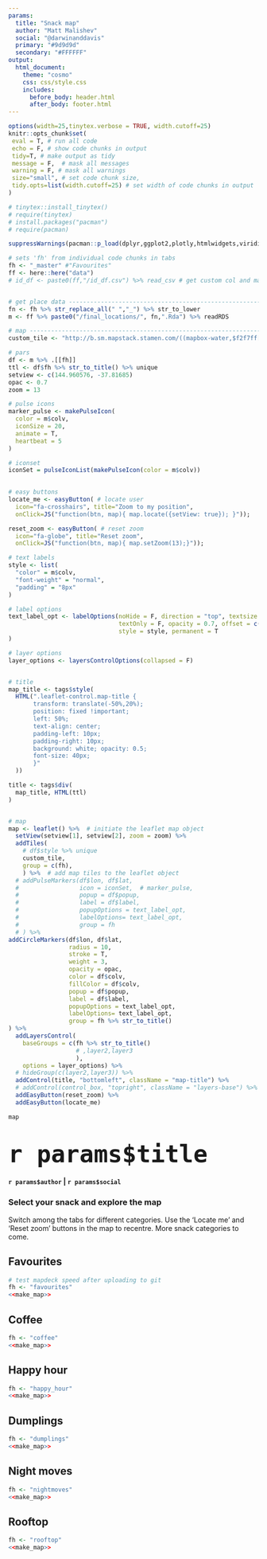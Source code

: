 ```yaml
---
params:
  title: "Snack map"
  author: "Matt Malishev"
  social: "@darwinanddavis" 
  primary: "#9d9d9d"
  secondary: "#FFFFFF"
output: 
  html_document:
    theme: "cosmo"
    css: css/style.css
    includes:
      before_body: header.html
      after_body: footer.html
---
```



<link rel="stylesheet"href="//fonts.googleapis.com/css?family=Quicksand:300,400,600,700&amp;lang=en"/>


<!-- css for tabs -->
<style type="text/css">

.nav>li>a{
    position: relative;
    display: block;
    padding: 10px 15px;
}

.nav-pills>li>a:hover{
  background: `r params$secondary`;
  color: `r params$secondary`;
  opacity:0.6;
}

.nav-pills>li>a:focus, .nav-pills>li.active>a, .nav-pills>li.active>a:hover, .nav-pills>li.active>a:focus {
  background: `r params$primary`;
  background-color: `r params$secondary`;
}

</style>


```r
options(width=25,tinytex.verbose = TRUE, width.cutoff=25)
knitr::opts_chunk$set(
 eval = T, # run all code
 echo = F, # show code chunks in output 
 tidy=T, # make output as tidy
 message = F,  # mask all messages
 warning = F, # mask all warnings 
 size="small", # set code chunk size,
 tidy.opts=list(width.cutoff=25) # set width of code chunks in output
)

# tinytex::install_tinytex()
# require(tinytex)
# install.packages("pacman")
# require(pacman)


```

```r
suppressWarnings(pacman::p_load(dplyr,ggplot2,plotly,htmlwidgets,viridis,here,dplyr,readr,purrr,stringr,leaflet,leaflet.extras,scales,colorspace,htmltools))

# sets 'fh' from individual code chunks in tabs 
fh <- "_master" #"Favourites"
ff <- here::here("data")
# id_df <- paste0(ff,"/id_df.csv") %>% read_csv # get custom col and map styles


# get place data ----------------------------------------------------------
fn <- fh %>% str_replace_all(" ","_") %>% str_to_lower
m <- ff %>% paste0("/final_locations/", fn,".Rda") %>% readRDS
```



```r
# map ----------------------------------------------------------------------
custom_tile <- "http://b.sm.mapstack.stamen.com/((mapbox-water,$f2f7ff[hsl-color]),(positron,$f2f7ff[hsl-color]),(buildings,$f2f7ff[hsl-color]),(parks,$2c403b[hsl-color]))/{z}/{x}/{y}.png"

# pars
df <- m %>% .[[fh]]
ttl <- df$fh %>% str_to_title() %>% unique
setview <- c(144.960576, -37.81685)
opac <- 0.7
zoom = 13

# pulse icons
marker_pulse <- makePulseIcon(
  color = m$colv,
  iconSize = 20,
  animate = T,
  heartbeat = 5
)

# iconset 
iconSet = pulseIconList(makePulseIcon(color = m$colv))
  

# easy buttons 
locate_me <- easyButton( # locate user
  icon="fa-crosshairs", title="Zoom to my position",
  onClick=JS("function(btn, map){ map.locate({setView: true}); }"));

reset_zoom <- easyButton( # reset zoom 
  icon="fa-globe", title="Reset zoom",
  onClick=JS("function(btn, map){ map.setZoom(13);}"));  

# text labels 
style <- list(
  "color" = m$colv,
  "font-weight" = "normal",
  "padding" = "8px"
)

# label options
text_label_opt <- labelOptions(noHide = F, direction = "top", textsize = "15px",
                               textOnly = F, opacity = 0.7, offset = c(0,0),
                               style = style, permanent = T
)

# layer options 
layer_options <- layersControlOptions(collapsed = F)


# title 
map_title <- tags$style( 
  HTML(".leaflet-control.map-title { 
       transform: translate(-50%,20%);
       position: fixed !important;
       left: 50%;
       text-align: center;
       padding-left: 10px; 
       padding-right: 10px; 
       background: white; opacity: 0.5;
       font-size: 40px;
       }"
  ))

title <- tags$div(
  map_title, HTML(ttl)
)  


# map
map <- leaflet() %>%  # initiate the leaflet map object
  setView(setview[1], setview[2], zoom = zoom) %>%
  addTiles(
    # df$style %>% unique
    custom_tile,
    group = c(fh),
    ) %>%  # add map tiles to the leaflet object
  # addPulseMarkers(df$lon, df$lat,
  #                 icon = iconSet,  # marker_pulse,
  #                 popup = df$popup,
  #                 label = df$label,
  #                 popupOptions = text_label_opt,
  #                 labelOptions= text_label_opt,
  #                 group = fh
  # ) %>%
addCircleMarkers(df$lon, df$lat,
                 radius = 10,
                 stroke = T,
                 weight = 3,
                 opacity = opac,
                 color = df$colv,
                 fillColor = df$colv,
                 popup = df$popup,
                 label = df$label,
                 popupOptions = text_label_opt,
                 labelOptions= text_label_opt,
                 group = fh %>% str_to_title()
) %>%
  addLayersControl(
    baseGroups = c(fh %>% str_to_title()
                   # ,layer2,layer3
                   ),
    options = layer_options) %>%
  # hideGroup(c(layer2,layer3)) %>% 
  addControl(title, "bottomleft", className = "map-title") %>% 
  # addControl(control_box, "topright", className = "layers-base") %>% 
  addEasyButton(reset_zoom) %>% 
  addEasyButton(locate_me) 

map 

```


# <span style="font-size:200%;">`r params$title`</span> {.tabset .tabset-fade .tabset-pills}  

#### `r params$author` | `r params$social`   

### Select your snack and explore the map      

Switch among the tabs for different categories. Use the 'Locate me' and 'Reset zoom' buttons in the map to recentre. More snack categories to come.        
  
## <span style="color:`r params$primary`;">Favourites</span>
```r
# test mapdeck speed after uploading to git
fh <- "favourites"
<<make_map>> 
```

## <span style="color:`r params$primary`;">Coffee</span>
```r
fh <- "coffee"  
<<make_map>> 
```

## <span style="color:`r params$primary`;">Happy hour</span>
```r
fh <- "happy_hour"  
<<make_map>> 
```

## <span style="color:`r params$primary`;">Dumplings</span>
```r
fh <- "dumplings"  
<<make_map>> 
```

## <span style="color:`r params$primary`;">Night moves</span>
```r
fh <- "nightmoves"  
<<make_map>> 
```

## <span style="color:`r params$primary`;">Rooftop</span>
```r
fh <- "rooftop"  
<<make_map>> 
```

<!-- *** -->

